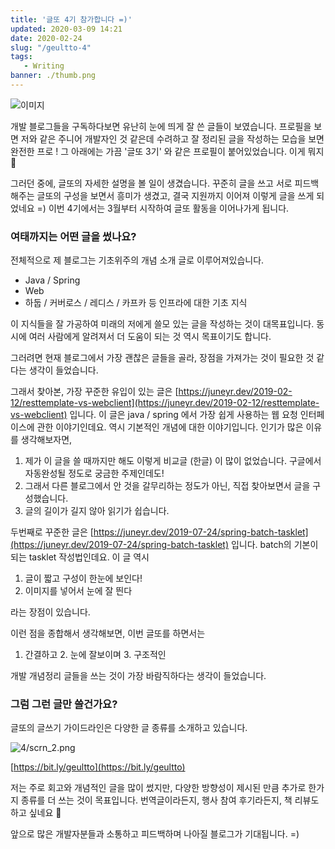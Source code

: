 ```yaml
---
title: '글또 4기 참가합니다 =)'
updated: 2020-03-09 14:21
date: 2020-02-24
slug: "/geultto-4"
tags: 
   - Writing
banner: ./thumb.png
---
```


![이미지](./thumb.png)

개발 블로그들을 구독하다보면 유난히 눈에 띄게 잘 쓴 글들이 보였습니다. 프로필을 보면 저와 같은 주니어 개발자인 것 같은데 수려하고 잘 정리된 글을 작성하는 모습을 보면 완전한 프로 !  그 아래에는 가끔 '글또 3기' 와 같은 프로필이 붙어있었습니다.  이게 뭐지 🤔

그러던 중에, 글또의 자세한 설명을 볼 일이 생겼습니다. 꾸준히 글을 쓰고 서로 피드백해주는 글또의 구성을 보면서 흥미가 생겼고, 결국 지원까지 이어져 이렇게 글을 쓰게 되었네요 =) 이번 4기에서는 3월부터 시작하여 글또 활동을 이어나가게 됩니다. 

### 여태까지는 어떤 글을 썼나요?

전체적으로 제 블로그는 기초위주의 개념 소개 글로 이루어져있습니다. 

- Java / Spring
- Web
- 하둡 / 커버로스 / 레디스 / 카프카 등 인프라에 대한 기초 지식

이 지식들을 잘 가공하여 미래의 저에게 쓸모 있는 글을 작성하는 것이 대목표입니다. 동시에 여러 사람에게 알려져서 더 도움이 되는 것 역시 목표이기도 합니다. 

그러려면 현재 블로그에서 가장 괜찮은 글들을 골라, 장점을 가져가는 것이 필요한 것 같다는 생각이 들었습니다. 

그래서 찾아본, 가장 꾸준한 유입이 있는 글은 [https://juneyr.dev/2019-02-12/resttemplate-vs-webclient](https://juneyr.dev/2019-02-12/resttemplate-vs-webclient)  입니다. 이 글은  java / spring 에서 가장 쉽게 사용하는 웹 요청 인터페이스에 관한 이야기인데요. 역시 기본적인 개념에 대한 이야기입니다. 인기가 많은 이유를 생각해보자면, 

1. 제가 이 글을 쓸 때까지만 해도 이렇게 비교글 (한글) 이 많이 없었습니다. 구글에서 자동완성될 정도로 궁금한 주제인데도!
2. 그래서 다른 블로그에서 안 것을 갈무리하는 정도가 아닌, 직접 찾아보면서 글을 구성했습니다. 
3. 글의 길이가 길지 않아 읽기가 쉽습니다. 

두번째로 꾸준한 글은 [https://juneyr.dev/2019-07-24/spring-batch-tasklet](https://juneyr.dev/2019-07-24/spring-batch-tasklet) 입니다.  batch의 기본이 되는 tasklet 작성법인데요. 이 글 역시 

1. 글이 짧고 구성이 한눈에 보인다!
2. 이미지를 넣어서 눈에 잘 띈다 

라는 장점이 있습니다. 

이런 점을 종합해서 생각해보면, 이번 글또를 하면서는 

1. 간결하고 2. 눈에 잘보이며 3. 구조적인

개발 개념정리 글들을 쓰는 것이 가장 바람직하다는 생각이 들었습니다. 

### 그럼 그런 글만 쓸건가요?

글또의 글쓰기 가이드라인은 다양한 글 종류를 소개하고 있습니다. 

![4/scrn_2.png](4/scrn_2.png)

[https://bit.ly/geultto](https://bit.ly/geultto)

저는 주로 회고와 개념적인 글을 많이 썼지만, 다양한 방향성이 제시된 만큼 추가로 한가지 종류를 더 쓰는 것이 목표입니다. 번역글이라든지, 행사 참여 후기라든지, 책 리뷰도 하고 싶네요 🙂

앞으로 많은 개발자분들과 소통하고 피드백하며 나아질 블로그가 기대됩니다. =)